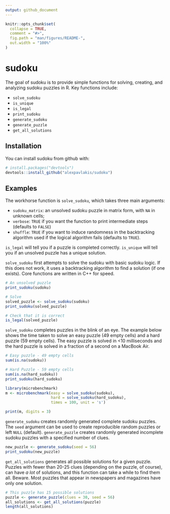 ```yaml
---
output: github_document
---
```


<!-- README.md is generated from README.Rmd. Please edit that file -->

```r
knitr::opts_chunk$set(
  collapse = TRUE,
  comment = "#>",
  fig.path = "man/figures/README-",
  out.width = "100%"
)
```
# sudoku

The goal of sudoku is to provide simple functions for solving, creating, and analyzing sudoku puzzles in R. Key functions include:

* `solve_sudoku`
* `is_unique`
* `is_legal`
* `print_sudoku`
* `generate_sudoku`
* `generate_puzzle`
* `get_all_solutions`

## Installation

You can install sudoku from github with:

``` r
# install.packages("devtools")
devtools::install_github("alexpavlakis/sudoku")
```


## Examples

The workhorse function is `solve_sudoku`, which takes three main arguments:

* `sudoku_matrix`: an unsolved sudoku puzzle in matrix form, with `NA` in unknown cells;
* `verbose`: `TRUE` if you want the function to print intermediate steps (defaults to `FALSE`)
* `shuffle`: `TRUE` if you want to induce randomness in the backtracking algorithm used if the logical algorithm fails (defaults to `TRUE`).

`is_legal` will tell you if a puzzle is completed correctly.
`is_unique` will tell you if an unsolved puzzle has a unique solution.

`solve_sudoku` first attempts to solve the sudoku with basic sudoku logic.  If this does not work, it uses a backtracking algorithm to find a solution (if one exists).  Core functions are written in C++ for speed.

```r
# An unsolved puzzle
print_sudoku(sudoku)

# Solve
solved_puzzle <- solve_sudoku(sudoku)
print_sudoku(solved_puzzle)

# Check that it is correct
is_legal(solved_puzzle)
```


`solve_sudoku` completes puzzles in the blink of an eye.  The example below shows the time taken to solve an easy puzzle (49 empty cells) and a hard puzzle (59 empty cells).  The easy puzzle is solved in <10 milliseconds and the hard puzzle is solved in a fraction of a second on a MacBook Air.

```r
# Easy puzzle - 49 empty cells
sum(is.na(sudoku))

# Hard Puzzle - 59 empty cells
sum(is.na(hard_sudoku))
print_sudoku(hard_sudoku)

```
```r
library(microbenchmark)
m <- microbenchmark(easy = solve_sudoku(sudoku),
                    hard = solve_sudoku(hard_sudoku), 
                    times = 100, unit = 's')
```
```r
print(m, digits = 3)
```

`generate_sudoku` creates randomly generated complete sudoku puzzles.  The `seed` argument can be used to create reproducible random puzzles or left `NULL` (default).  `generate_puzzle` creates randomly generated incomplete sudoku puzzles with a specified number of clues.

```r
new_puzzle <- generate_sudoku(seed = 56)
print_sudoku(new_puzzle)
```


`get_all_solutions` generates all possible solutions for a given puzzle.  Puzzles with fewer than 20-25 clues (depending on the puzzle, of course), can have _a lot_ of solutions, and this function can take a while to find them all.  Beware.  Most puzzles that appear in newspapers and magazines have only one solution.

```r
# This puzzle has 15 possible solutions
puzzle <- generate_puzzle(clues = 30, seed = 56)
all_solutions <- get_all_solutions(puzzle)
length(all_solutions)
```
